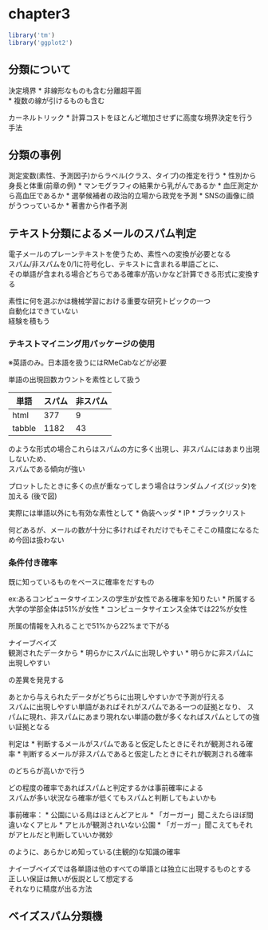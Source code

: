# chapter3
```r
library('tm')
library('ggplot2')
```

## 分類について
決定境界
* 非線形なものも含む分離超平面  
* 複数の線が引けるものも含む

カーネルトリック
* 計算コストをほとんど増加させずに高度な境界決定を行う手法

## 分類の事例
測定変数(素性、予測因子)からラベル(クラス、タイプ)の推定を行う
* 性別から身長と体重(前章の例)
* マンモグラフィの結果から乳がんであるか
* 血圧測定から高血圧であるか
* 選挙候補者の政治的立場から政党を予測
* SNSの画像に顔がうつっているか
* 著書から作者予測

## テキスト分類によるメールのスパム判定
電子メールのプレーンテキストを使うため、素性への変換が必要となる  
スパム/非スパムを0/1に符号化し、テキストに含まれる単語ごとに、  
その単語が含まれる場合どちらである確率が高いかなど計算できる形式に変換する

素性に何を選ぶかは機械学習における重要な研究トピックの一つ  
自動化はできていない  
経験を積もう

### テキストマイニング用パッケージの使用
※英語のみ。日本語を扱うにはRMeCabなどが必要

単語の出現回数カウントを素性として扱う

単語   | スパム | 非スパム
-------|--------|---------
html   |  377   |   9
tabble |  1182  |  43

のような形式の場合これらはスパムの方に多く出現し、非スパムにはあまり出現しないため、  
スパムである傾向が強い

プロットしたときに多くの点が重なってしまう場合はランダムノイズ(ジッタ)を加える
(後で図)

実際には単語以外にも有効な素性として
* 偽装ヘッダ
* IP
* ブラックリスト

何どあるが、メールの数が十分に多ければそれだけでもそこそこの精度になるため今回は扱わない

### 条件付き確率
既に知っているものをベースに確率をだすもの  

ex:あるコンピュータサイエンスの学生が女性である確率を知りたい
* 所属する大学の学部全体は51%が女性
* コンピュータサイエンス全体では22%が女性  

所属の情報を入れることで51%から22%まで下がる

ナイーブベイズ  
観測されたデータから
* 明らかにスパムに出現しやすい
* 明らかに非スパムに出現しやすい

の差異を発見する

あとから与えられたデータがどちらに出現しやすいかで予測が行える  
スパムに出現しやすい単語があればそれがスパムである一つの証拠となり、
スパムに現れ、非スパムにあまり現れない単語の数が多くなればスパムとしての強い証拠となる

判定は
* 判断するメールがスパムであると仮定したときにそれが観測される確率
* 判断するメールが非スパムであると仮定したときにそれが観測される確率

のどちらが高いかで行う

どの程度の確率であればスパムと判定するかは事前確率による  
スパムが多い状況なら確率が低くてもスパムと判断してもよいかも

事前確率：
* 公園にいる鳥はほとんどアヒル
 * 「ガーガー」聞こえたらほぼ間違いなくアヒル
* アヒルが観測されいない公園
 * 「ガーガー」聞こえてもそれがアヒルだと判断していいか微妙
 
のように、あらかじめ知っている(主観的)な知識の確率

ナイーブベイズでは各単語は他のすべての単語とは独立に出現するものとする  
正しい保証は無いが仮説として想定する  
それなりに精度が出る方法

## ベイズスパム分類機
